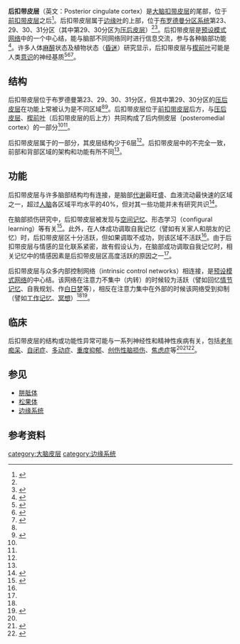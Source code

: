 {{medical}}{{Infobox brain|Name=后扣带皮层|Latin=Cortex cingularis posterior|Image=MRI posterior cingulate.png|Caption=后扣带皮层（绿色标记）|Image2=Gray727-Brodman.png|Caption2=后扣带皮层位于[[布罗德曼分区系统|布罗德曼分区系统]]第23、31分区|IsPartOf=[[扣带回|扣带回]]|Components=|Artery=|Vein=|Acronym=}}

'''后扣带皮层'''（英文：Posterior cingulate cortex）是[[大脑|大脑]][[扣带皮层|扣带皮层]]的尾部，位于[[前扣带皮层|前扣带皮层]]之后<ref name=":4">{{Cite book|chapter=Neuroanatomy, Cingulate Cortex|title=StatPearls|url=http://www.ncbi.nlm.nih.gov/books/NBK537077/|publisher=StatPearls Publishing|date=2021|location=Treasure Island (FL)|pmid=30725762|first=Fareed R.|last=Jumah|first2=Rimal H.|last2=Dossani|access-date=2021-04-04|archive-date=2021-12-10|archive-url=https://web.archive.org/web/20211210221509/https://www.ncbi.nlm.nih.gov/books/NBK537077/|dead-url=no}}</ref>。后扣带皮层属于[[边缘叶|边缘叶]]的上部，位于[[布罗德曼分区系统|布罗德曼分区系统]]第23、29、30、31分区（其中第29、30分区为[[压后皮层|压后皮层]]）<ref name=":4" /><ref name=":0">{{Cite web|title=Posterior Cingulate - an overview|url=https://www.sciencedirect.com/topics/neuroscience/posterior-cingulate|accessdate=2021-04-03|work=|publisher=Science Direct|language=en|archive-date=2021-06-29|archive-url=https://web.archive.org/web/20210629192009/https://www.sciencedirect.com/topics/neuroscience/posterior-cingulate|dead-url=no}}</ref>。后扣带皮层是[[預設模式網路|预设模式网络]]中的一个中心结，能与脑部不同网络同时进行信息交流，参与各种脑部功能<ref>{{Cite journal|title=Echoes of the Brain within the Posterior Cingulate Cortex|url=https://www.ncbi.nlm.nih.gov/pmc/articles/PMC6621313/|last=Leech|first=Robert|last2=Braga|first2=Rodrigo|date=2012-01-04|journal=The Journal of Neuroscience|issue=1|doi=10.1523/JNEUROSCI.3689-11.2012|volume=32|pages=215–222|issn=0270-6474|pmc=6621313|pmid=22219283|last3=Sharp|first3=David J.}}</ref>。许多人体[[麻醉|麻醉]]状态及植物状态（[[昏迷|昏迷]]）研究显示，后扣带皮层与[[楔前叶|楔前叶]]可能是人类[[意识|意识]]的神经基质<ref>{{Cite journal|title=Disruption of posteromedial large-scale neural communication predicts recovery from coma|url=https://www.ncbi.nlm.nih.gov/pmc/articles/PMC4676759/|last=Silva|first=Stein|last2=de Pasquale|first2=Francesco|date=2015-12-08|journal=Neurology|issue=23|doi=10.1212/WNL.0000000000002196|volume=85|pages=2036–2044|issn=0028-3878|pmc=4676759|pmid=26561296|last3=Vuillaume|first3=Corine|last4=Riu|first4=Beatrice|last5=Loubinoux|first5=Isabelle|last6=Geeraerts|first6=Thomas|last7=Seguin|first7=Thierry|last8=Bounes|first8=Vincent|last9=Fourcade|first9=Olivier|access-date=2021-04-03|archive-date=2021-01-14|archive-url=https://web.archive.org/web/20210114193413/https://www.ncbi.nlm.nih.gov/pmc/articles/PMC4676759/|dead-url=no}}</ref><ref name=":1">{{Cite journal|title=Posterior Cingulate, Precuneal & Retrosplenial Cortices: Cytology & Components of the Neural Network Correlates of Consciousness|url=https://www.ncbi.nlm.nih.gov/pmc/articles/PMC2679949/|last=Vogt|first=Brent A.|last2=Laureys|first2=Steven|date=2005|journal=Progress in brain research|doi=10.1016/S0079-6123(05)50015-3|volume=150|pages=205–217|issn=0079-6123|pmc=2679949|pmid=16186025|access-date=2021-04-03|archive-date=2020-11-12|archive-url=https://web.archive.org/web/20201112002535/http://www.ncbi.nlm.nih.gov/pmc/articles/PMC2679949/|dead-url=no}}</ref><ref>{{Cite journal|title=Consciousness and Anesthesia|url=https://www.ncbi.nlm.nih.gov/pmc/articles/PMC2743249/|last=Alkire|first=Michael T.|last2=Hudetz|first2=Anthony G.|date=2008-11-07|journal=Science (New York, N.Y.)|issue=5903|doi=10.1126/science.1149213|volume=322|pages=876–880|issn=0036-8075|pmc=2743249|pmid=18988836|last3=Tononi|first3=Giulio|access-date=2021-04-03|archive-date=2021-05-25|archive-url=https://web.archive.org/web/20210525180228/https://www.ncbi.nlm.nih.gov/pmc/articles/PMC2743249/|dead-url=no}}</ref>。

== 结构 ==
{{参见|扣带皮层}}

后扣带皮层位于布罗德曼第23、29、30、31分区，但其中第29、30分区的[[压后皮层|压后皮层]]在功能上常被认为是不同区域<ref name=":4" /><ref>{{Cite journal|title=Retrosplenial cortex and its role in spatial cognition|url=https://www.ncbi.nlm.nih.gov/pmc/articles/PMC6095108/|last=Mitchell|first=Anna S.|last2=Czajkowski|first2=Rafal|date=2018-03-19|journal=Brain and Neuroscience Advances|doi=10.1177/2398212818757098|volume=2|issn=2398-2128|pmc=6095108|pmid=30221204|last3=Zhang|first3=Ningyu|last4=Jeffery|first4=Kate|last5=Nelson|first5=Andrew J. D.|access-date=2021-08-28|archive-date=2020-05-26|archive-url=https://web.archive.org/web/20200526215425/https://www.ncbi.nlm.nih.gov/pmc/articles/PMC6095108/|dead-url=no}}</ref>。后扣带皮层位于[[前扣带皮层|前扣带皮层]]后方，与[[压后皮层|压后皮层]]、[[楔前叶|楔前叶]]（后扣带皮层的后上方）共同构成了后内侧皮层（posteromedial cortex）的一部分<ref name=":1" /><ref name=":2" />。

后扣带皮层属于{{le|旁边缘皮层|Paralimbic cortex}}的一部分，其皮层结构少于6层<ref name=":0" />。后扣带皮层中的{{le|细胞架构|Cytoarchitecture}}不完全一致，前部和背部区域的架构和功能有所不同<ref name=":2" />。

== 功能 ==
后扣带皮层与许多脑部结构均有连接，是脑部[[代谢|代谢]]最旺盛、血液流动最快速的区域之一，超过[[人腦|人脑]]各区域平均水平的40%，但对其一些功能并未有研究共识<ref name=":2">{{Cite journal|title=The role of the posterior cingulate cortex in cognition and disease|url=https://www.ncbi.nlm.nih.gov/pmc/articles/PMC3891440/|last=Leech|first=Robert|last2=Sharp|first2=David J.|date=2014-1|journal=Brain|issue=1|doi=10.1093/brain/awt162|volume=137|pages=12–32|issn=0006-8950|pmc=3891440|pmid=23869106|access-date=2021-04-03|archive-date=2020-04-11|archive-url=https://web.archive.org/web/20200411162415/https://www.ncbi.nlm.nih.gov/pmc/articles/PMC3891440/|dead-url=no}}</ref>。

在脑部损伤研究中，后扣带皮层被发现与[[空间记忆|空间记忆]]、形态学习（configural learning）等有关<ref name=":3">{{Cite journal|title=Remembering familiar people: the posterior cingulate cortex and autobiographical memory retrieval|url=https://www.sciencedirect.com/science/article/pii/S0306452201001087|last=Maddock|first=R. J|last2=Garrett|first2=A. S|date=2001-06-14|journal=Neuroscience|issue=3|doi=10.1016/S0306-4522(01)00108-7|volume=104|pages=667–676|language=en|issn=0306-4522|last3=Buonocore|first3=M. H}}</ref>。此外，在人体成功调取自我记忆（譬如有关家人和朋友的记忆）时，后扣带皮层区十分活跃，但如果调取不成功，则该区域不活跃<ref name=":3" />。由于后扣带皮层与情感的显化联系紧密，故有假设认为，在脑部成功调取自我记忆时，相关记忆中的情感因素是后扣带皮层区高度活跃的原因之一<ref name=":3" />。

后扣带皮层与众多内部控制网络（intrinsic control networks）相连接，是[[預設模式網路|预设模式网络]]的中心结。该网络在注意力不集中（内转）的时候较为活跃（譬如回忆[[情节记忆|情节记忆]]、自我规划、作[[白日夢|白日梦]]等），相反在注意力集中在外部的时候该网络受到抑制（譬如[[工作记忆|工作记忆]]、[[冥想|冥想]]）<ref name=":2" /><ref>{{Cite journal|title=What about the “Self” is Processed in the Posterior Cingulate Cortex?|url=https://www.frontiersin.org/articles/10.3389/fnhum.2013.00647/full|last=Brewer|first=Judson|last2=Garrison|first2=Kathleen|date=2013|journal=Frontiers in Human Neuroscience|doi=10.3389/fnhum.2013.00647|volume=7|language=En|issn=1662-5161|last3=Whitfield-Gabrieli|first3=Susan|access-date=2021-04-03|archive-date=2021-03-08|archive-url=https://web.archive.org/web/20210308074738/https://www.frontiersin.org/articles/10.3389/fnhum.2013.00647/full|dead-url=no}}</ref>。

== 临床 ==
后扣带皮层的结构或功能性异常可能与一系列神经性和精神性疾病有关，包括[[老年痴呆|老年痴呆]]、[[自闭症|自闭症]]、[[多动症|多动症]]、[[重度抑郁|重度抑郁]]、[[创伤性脑损伤|创伤性脑损伤]]、[[焦虑症|焦虑症]]等<ref name=":2" /><ref>{{Cite journal|title=Synaptic Change in the Posterior Cingulate Gyrus in the Progression of Alzheimer’s Disease|url=https://www.ncbi.nlm.nih.gov/pmc/articles/PMC4313125/|last=Scheff|first=Stephen W.|last2=Price|first2=Douglas A.|date=2015|journal=Journal of Alzheimer's disease : JAD|issue=3|doi=10.3233/JAD-141518|volume=43|pages=1073–1090|issn=1387-2877|pmc=4313125|pmid=25147118|last3=Ansari|first3=Mubeen A.|last4=Roberts|first4=Kelly N.|last5=Schmitt|first5=Frederick A.|last6=Ikonomovic|first6=Milos D.|last7=Mufson|first7=Elliott J.}}</ref><ref>{{Cite journal|title=Reduced GABAA receptors and benzodiazepine binding sites in the posterior cingulate cortex and fusiform gyrus in autism|url=https://www.ncbi.nlm.nih.gov/pmc/articles/PMC3020259/|last=Oblak|first=Adrian L.|last2=Gibbs|first2=Terrell T.|date=2011-03-22|journal=Brain research|doi=10.1016/j.brainres.2010.09.021|volume=1380|pages=218–228|issn=0006-8993|pmc=3020259|pmid=20858465|last3=Blatt|first3=Gene J.|access-date=2021-04-03|archive-date=2021-05-25|archive-url=https://web.archive.org/web/20210525181231/https://www.ncbi.nlm.nih.gov/pmc/articles/PMC3020259/|dead-url=no}}</ref>。

== 参见 ==

* [[胼胝体|胼胝体]]
* [[松果體|松果体]]
*[[边缘系统|边缘系统]]

== 参考资料 ==
{{reflist|2}}

{{大脑皮质}}
[[category:大脑皮层|category:大脑皮层]]
[[category:边缘系统|category:边缘系统]]
